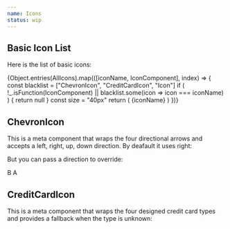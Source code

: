 ```yaml
---
name: Icons
status: wip
---
```



## Basic Icon List

Here is the list of basic icons:

<Flex flexWrap="wrap">
  {Object.entries(AllIcons).map(([iconName, IconComponent], index) => {
    const blacklist = ["ChevronIcon", "CreditCardIcon", "Icon"]
    if (
      !_.isFunction(IconComponent) ||
      blacklist.some(icon => icon === iconName)
    ) {
      return null
    }
    const size = "40px"
    return (
      <Box pr={4} pb={2} mb={4} key={index}>
        <IconComponent width={size} height={size} />
        <Separator my={1} />
        <Sans size="3" weight="medium">
          {iconName}
        </Sans>
      </Box>
    )
  })}
</Flex>

## ChevronIcon

This is a meta component that wraps the four directional arrows and accepts a left, right, up, down direction. By deafault it uses right:

<Playground>
  <ChevronIcon height="40px" width="40px" />
</Playground>

But you can pass a direction to override:

<Playground>
  <BorderBox>
    <ChevronIcon direction="up" height="40px" width="40px" />
    <ChevronIcon direction="up" height="40px" width="40px" />
    <ChevronIcon direction="down" height="40px" width="40px" />
    <ChevronIcon direction="down" height="40px" width="40px" />
    <ChevronIcon direction="left" height="40px" width="40px" />
    <ChevronIcon direction="right" height="40px" width="40px" />
    <ChevronIcon direction="left" height="40px" width="40px" />
    <ChevronIcon direction="right" height="40px" width="40px" />
    <Sans size="8">B</Sans>
    <Sans size="8">A</Sans>
  </BorderBox>
</Playground>

## CreditCardIcon

This is a meta component that wraps the four designed credit card types and provides a fallback when the type is unknown:

<Playground>
  <BorderBox>
    <Flex justifyContent="space-evenly" width="100%">
      <CreditCardIcon type="American Express" height="40px" width="40px" />
      <CreditCardIcon type="Discover" height="40px" width="40px" />
      <CreditCardIcon type="MasterCard" height="40px" width="40px" />
      <CreditCardIcon type="Unknown" height="40px" width="40px" />
      <CreditCardIcon type="Visa" height="40px" width="40px" />
    </Flex>
  </BorderBox>
</Playground>
